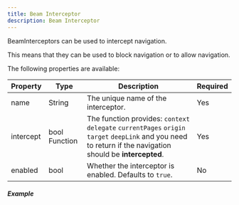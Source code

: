 ```yaml
---
title: Beam Interceptor
description: Beam Interceptor
---
```



BeamInterceptors can be used to intercept navigation. 

This means that they can be used to block navigation or to allow navigation.

The following properties are available:

| Property | Type | Description | Required |
| --- | --- | --- | --- |
| name | String | The unique name of the interceptor. | Yes |
| intercept | bool Function | The function provides: `context` `delegate` `currentPages` `origin` `target` `deepLink` and you need to return if the navigation should be __intercepted__. | Yes |
| enabled | bool | Whether the interceptor is enabled. Defaults to `true`. | No |

##### Example

<BeamAllowInterceptorExample />
<BeamBlockInterceptorExample />